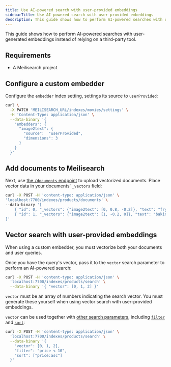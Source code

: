 ```yaml
---
title: Use AI-powered search with user-provided embeddings
sidebarTitle: Use AI-powered search with user-provided embeddings
description: This guide shows how to perform AI-powered searches with user-generated embeddings instead of relying on a third-party tool.
---
```


This guide shows how to perform AI-powered searches with user-generated embeddings instead of relying on a third-party tool.

## Requirements

- A Meilisearch project

## Configure a custom embedder

Configure the `embedder` index setting, settings its source to `userProvided`:

```sh
curl \
  -X PATCH 'MEILISEARCH_URL/indexes/movies/settings' \
  -H 'Content-Type: application/json' \
  --data-binary '{
    "embedders": {
      "image2text": {
        "source":  "userProvided",
        "dimensions": 3
      }
    }
  }'
```

## Add documents to Meilisearch

Next, use [the `/documents` endpoint](/reference/api/documents?utm_campaign=vector-search&utm_source=docs&utm_medium=vector-search-guide) to upload vectorized documents. Place vector data in your documents' `_vectors` field:

```sh
curl -X POST -H 'content-type: application/json' \
'localhost:7700/indexes/products/documents' \
--data-binary '[
    { "id": 0, "_vectors": {"image2text": [0, 0.8, -0.2]}, "text": "frying pan" },
    { "id": 1, "_vectors": {"image2text": [1, -0.2, 0]}, "text": "baking dish" }
]'
```

## Vector search with user-provided embeddings

When using a custom embedder, you must vectorize both your documents and user queries.

Once you have the query's vector, pass it to the `vector` search parameter to perform an AI-powered search:

```sh
curl -X POST -H 'content-type: application/json' \
  'localhost:7700/indexes/products/search' \
  --data-binary '{ "vector": [0, 1, 2] }'
```

`vector` must be an array of numbers indicating the search vector. You must generate these yourself when using vector search with user-provided embeddings.

`vector` can be used together with [other search parameters](/reference/api/search?utm_campaign=vector-search&utm_source=docs&utm_medium=vector-search-guide), including [`filter`](/reference/api/search#filter) and [`sort`](/reference/api/search#sort):

```sh
curl -X POST -H 'content-type: application/json' \
  'localhost:7700/indexes/products/search' \
  --data-binary '{
    "vector": [0, 1, 2],
    "filter": "price < 10",
    "sort": ["price:asc"]
  }'
```
